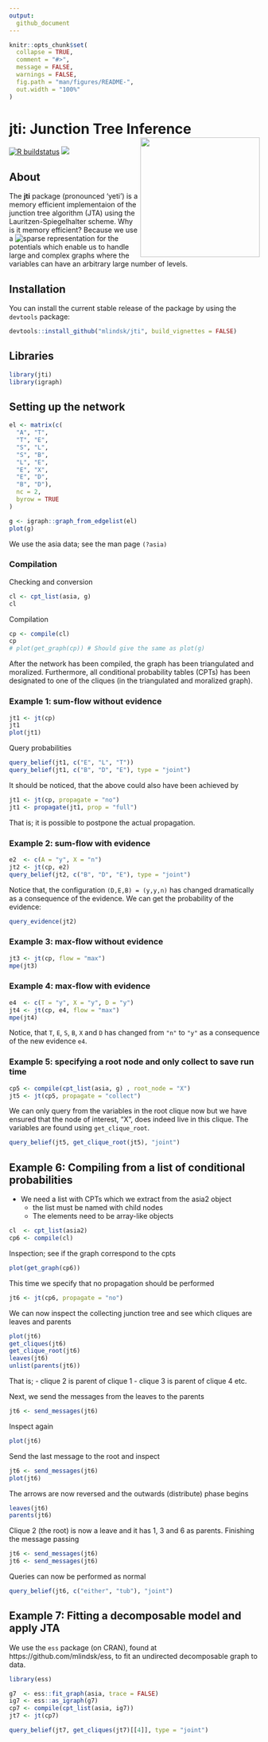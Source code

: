 ```yaml
---
output:
  github_document
---
```


```r
knitr::opts_chunk$set(
  collapse = TRUE,
  comment = "#>",
  message = FALSE,
  warnings = FALSE,
  fig.path = "man/figures/README-",
  out.width = "100%"
)
```

# jti: Junction Tree Inference <img src='man/figures/logo.png' align="right" height="240" />

<!-- badges: start -->
[![R buildstatus](https://github.com/mlindsk/jti/workflows/R-CMD-check/badge.svg)](https://github.com/mlindsk/jti/actions)
[![](https://www.r-pkg.org/badges/version/jti?color=green)](https://cran.r-project.org/package=jti)
<!-- badges: end -->

## About

The **jti** package (pronounced 'yeti') is a memory efficient implementaion of the junction tree algorithm (JTA) using the Lauritzen-Spiegelhalter scheme. Why is it memory efficient? Because we use a ![sparse representation](https://github.com/mlindsk/jti) for the potentials which enable us to handle large and complex graphs where the variables can have an arbitrary large number of levels.

## Installation

You can install the current stable release of the package by using the `devtools` package: 

```r
devtools::install_github("mlindsk/jti", build_vignettes = FALSE)
```
## Libraries

```r
library(jti)
library(igraph)
```

## Setting up the network

```r
el <- matrix(c(
  "A", "T",
  "T", "E",
  "S", "L",
  "S", "B",
  "L", "E",
  "E", "X",
  "E", "D",
  "B", "D"),
  nc = 2,
  byrow = TRUE
)

g <- igraph::graph_from_edgelist(el)
plot(g)
```

We use the asia data; see the man page `(?asia)`

### Compilation

Checking and conversion

```r
cl <- cpt_list(asia, g)
cl
```

Compilation

```r
cp <- compile(cl)
cp
# plot(get_graph(cp)) # Should give the same as plot(g)
```

After the network has been compiled, the graph has been triangulated and moralized. Furthermore, all conditional probability tables (CPTs) has been designated to one of the cliques (in the triangulated and moralized graph).

### Example 1: sum-flow without evidence

```r
jt1 <- jt(cp)
jt1
plot(jt1)
```
Query probabilities

```r
query_belief(jt1, c("E", "L", "T"))
query_belief(jt1, c("B", "D", "E"), type = "joint")
```

It should be noticed, that the above could also have been achieved by

```r
jt1 <- jt(cp, propagate = "no")
jt1 <- propagate(jt1, prop = "full")
```
That is; it is possible to postpone the actual propagation.

### Example 2: sum-flow with evidence

```r
e2  <- c(A = "y", X = "n")
jt2 <- jt(cp, e2) 
query_belief(jt2, c("B", "D", "E"), type = "joint")
```

Notice that, the configuration `(D,E,B) = (y,y,n)` has changed dramatically as a consequence of the evidence. We can get the probability of the evidence:

```r
query_evidence(jt2)
```

### Example 3: max-flow without evidence

```r
jt3 <- jt(cp, flow = "max")
mpe(jt3)
```

###  Example 4: max-flow with evidence

```r
e4  <- c(T = "y", X = "y", D = "y")
jt4 <- jt(cp, e4, flow = "max")
mpe(jt4)

```
Notice, that `T`, `E`, `S`, `B`, `X` and `D` has changed from `"n"` to `"y"` as a consequence of the new evidence `e4`.

###  Example 5: specifying a root node and only collect to save run time

```r
cp5 <- compile(cpt_list(asia, g) , root_node = "X")
jt5 <- jt(cp5, propagate = "collect")
```
We can only query from the variables in the root clique now but we have ensured that the node of interest, "X", does indeed live in this clique. The variables are found using `get_clique_root`.

```r
query_belief(jt5, get_clique_root(jt5), "joint")
```

##  Example 6: Compiling from a list of conditional probabilities

 * We need a list with CPTs which we extract from the asia2 object
    - the list must be named with child nodes
    - The elements need to be array-like objects

```r
cl  <- cpt_list(asia2)
cp6 <- compile(cl)
```
Inspection; see if the graph correspond to the cpts

```r
plot(get_graph(cp6)) 
```

This time we specify that no propagation should be performed

```r
jt6 <- jt(cp6, propagate = "no")
```

We can now inspect the collecting junction tree and see which cliques are leaves and parents

```r
plot(jt6)
get_cliques(jt6)
get_clique_root(jt6)
leaves(jt6)
unlist(parents(jt6))
```

That is;
 - clique 2 is parent of clique 1
 - clique 3 is parent of clique 4 etc.

Next, we send the messages from the leaves to the parents

```r
jt6 <- send_messages(jt6)
```
Inspect again

```r
plot(jt6)
```

Send the last message to the root and inspect

```r
jt6 <- send_messages(jt6)
plot(jt6)
```

The arrows are now reversed and the outwards (distribute) phase begins

```r
leaves(jt6)
parents(jt6)
```

Clique 2 (the root) is now a leave and it has 1, 3 and 6 as parents. Finishing the message passing

```r
jt6 <- send_messages(jt6)
jt6 <- send_messages(jt6)
```

Queries can now be performed as normal

```r
query_belief(jt6, c("either", "tub"), "joint")
```

##  Example 7: Fitting a decomposable model and apply JTA

We use the `ess` package (on CRAN), found at https://github.com/mlindsk/ess, to fit an undirected decomposable graph to data.

```r
library(ess)

g7  <- ess::fit_graph(asia, trace = FALSE)
ig7 <- ess::as_igraph(g7)
cp7 <- compile(cpt_list(asia, ig7))
jt7 <- jt(cp7)

query_belief(jt7, get_cliques(jt7)[[4]], type = "joint")
```
